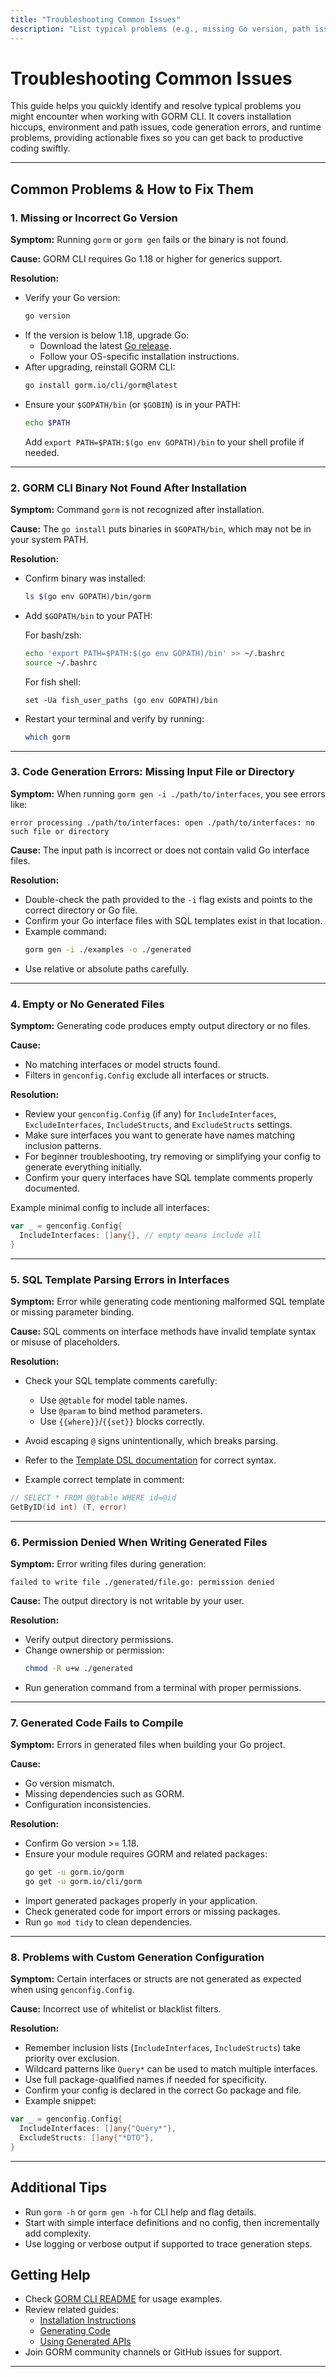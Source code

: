 ```yaml
---
title: "Troubleshooting Common Issues"
description: "List typical problems (e.g., missing Go version, path issues, code generation errors), along with suggested causes and how users can quickly resolve them to get productive again."
---
```


# Troubleshooting Common Issues

This guide helps you quickly identify and resolve typical problems you might encounter when working with GORM CLI. It covers installation hiccups, environment and path issues, code generation errors, and runtime problems, providing actionable fixes so you can get back to productive coding swiftly.

---

## Common Problems & How to Fix Them

### 1. Missing or Incorrect Go Version

**Symptom:** Running `gorm` or `gorm gen` fails or the binary is not found.

**Cause:** GORM CLI requires Go 1.18 or higher for generics support.

**Resolution:**

- Verify your Go version:
  ```bash
  go version
  ```
- If the version is below 1.18, upgrade Go:
  - Download the latest [Go release](https://go.dev/dl/).
  - Follow your OS-specific installation instructions.
- After upgrading, reinstall GORM CLI:
  ```bash
  go install gorm.io/cli/gorm@latest
  ```
- Ensure your `$GOPATH/bin` (or `$GOBIN`) is in your PATH:
  ```bash
  echo $PATH
  ```
  Add `export PATH=$PATH:$(go env GOPATH)/bin` to your shell profile if needed.

---

### 2. GORM CLI Binary Not Found After Installation

**Symptom:** Command `gorm` is not recognized after installation.

**Cause:** The `go install` puts binaries in `$GOPATH/bin`, which may not be in your system PATH.

**Resolution:**

- Confirm binary was installed:
  ```bash
  ls $(go env GOPATH)/bin/gorm
  ```
- Add `$GOPATH/bin` to your PATH:

  For bash/zsh:
  ```bash
  echo 'export PATH=$PATH:$(go env GOPATH)/bin' >> ~/.bashrc
  source ~/.bashrc
  ```

  For fish shell:
  ```fish
  set -Ua fish_user_paths (go env GOPATH)/bin
  ```

- Restart your terminal and verify by running:
  ```bash
  which gorm
  ```

---

### 3. Code Generation Errors: Missing Input File or Directory

**Symptom:** When running `gorm gen -i ./path/to/interfaces`, you see errors like:

```
error processing ./path/to/interfaces: open ./path/to/interfaces: no such file or directory
```

**Cause:** The input path is incorrect or does not contain valid Go interface files.

**Resolution:**

- Double-check the path provided to the `-i` flag exists and points to the correct directory or Go file.
- Confirm your Go interface files with SQL templates exist in that location.
- Example command:
  ```bash
  gorm gen -i ./examples -o ./generated
  ```
- Use relative or absolute paths carefully.

---

### 4. Empty or No Generated Files

**Symptom:** Generating code produces empty output directory or no files.

**Cause:**
- No matching interfaces or model structs found.
- Filters in `genconfig.Config` exclude all interfaces or structs.

**Resolution:**

- Review your `genconfig.Config` (if any) for `IncludeInterfaces`, `ExcludeInterfaces`, `IncludeStructs`, and `ExcludeStructs` settings.
- Make sure interfaces you want to generate have names matching inclusion patterns.
- For beginner troubleshooting, try removing or simplifying your config to generate everything initially.
- Confirm your query interfaces have SQL template comments properly documented.

Example minimal config to include all interfaces:

```go
var _ = genconfig.Config{
  IncludeInterfaces: []any{}, // empty means include all
}
```

---

### 5. SQL Template Parsing Errors in Interfaces

**Symptom:** Error while generating code mentioning malformed SQL template or missing parameter binding.

**Cause:** SQL comments on interface methods have invalid template syntax or misuse of placeholders.

**Resolution:**

- Check your SQL template comments carefully:
  - Use `@@table` for model table names.
  - Use `@param` to bind method parameters.
  - Use `{{where}}`/`{{set}}` blocks correctly.

- Avoid escaping `@` signs unintentionally, which breaks parsing.
- Refer to the [Template DSL documentation](https://gorm.io/cli/#template-dsl) for correct syntax.
- Example correct template in comment:

```go
// SELECT * FROM @@table WHERE id=@id
GetByID(id int) (T, error)
```

---

### 6. Permission Denied When Writing Generated Files

**Symptom:** Error writing files during generation:

```
failed to write file ./generated/file.go: permission denied
```

**Cause:** The output directory is not writable by your user.

**Resolution:**

- Verify output directory permissions.
- Change ownership or permission:
  ```bash
  chmod -R u+w ./generated
  ```
- Run generation command from a terminal with proper permissions.

---

### 7. Generated Code Fails to Compile

**Symptom:** Errors in generated files when building your Go project.

**Cause:**
- Go version mismatch.
- Missing dependencies such as GORM.
- Configuration inconsistencies.

**Resolution:**

- Confirm Go version >= 1.18.
- Ensure your module requires GORM and related packages:
  ```bash
  go get -u gorm.io/gorm
  go get -u gorm.io/cli/gorm
  ```
- Import generated packages properly in your application.
- Check generated code for import errors or missing packages.
- Run `go mod tidy` to clean dependencies.

---

### 8. Problems with Custom Generation Configuration

**Symptom:** Certain interfaces or structs are not generated as expected when using `genconfig.Config`.

**Cause:** Incorrect use of whitelist or blacklist filters.

**Resolution:**

- Remember inclusion lists (`IncludeInterfaces`, `IncludeStructs`) take priority over exclusion.
- Wildcard patterns like `Query*` can be used to match multiple interfaces.
- Use full package-qualified names if needed for specificity.
- Confirm your config is declared in the correct Go package and file.
- Example snippet:

```go
var _ = genconfig.Config{
  IncludeInterfaces: []any{"Query*"},
  ExcludeStructs: []any{"*DTO"},
}
```

---

## Additional Tips

- Run `gorm -h` or `gorm gen -h` for CLI help and flag details.
- Start with simple interface definitions and no config, then incrementally add complexity.
- Use logging or verbose output if supported to trace generation steps.

## Getting Help

- Check [GORM CLI README](https://github.com/go-gorm/cli) for usage examples.
- Review related guides:
  - [Installation Instructions](../introduction-setup/installation)
  - [Generating Code](../first-run-generation/generating-code)
  - [Using Generated APIs](../first-run-generation/first-usage)
- Join GORM community channels or GitHub issues for support.

---